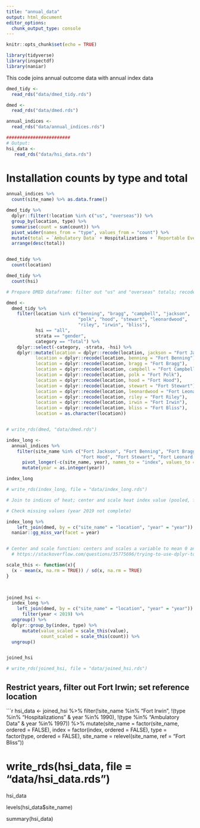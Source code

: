 ```yaml
---
title: "annual_data"
output: html_document
editor_options: 
  chunk_output_type: console
---
```


```r
knitr::opts_chunk$set(echo = TRUE)

library(tidyverse)
library(inspectdf)
library(naniar)
```

This code joins annual outcome data with annual index data

```r

dmed_tidy <- 
  read_rds("data/dmed_tidy.rds")

dmed <- 
  read_rds("data/dmed.rds")

annual_indices <-
  read_rds("data/annual_indices.rds")

########################
# Output:
hsi_data <-
   read_rds("data/hsi_data.rds")

```


# Installation counts by type and total  

```r
annual_indices %>% 
  count(site_name) %>% as.data.frame()

dmed_tidy %>% 
  dplyr::filter(!location %in% c("us", "overseas")) %>% 
  group_by(location, type) %>% 
  summarise(count = sum(count)) %>% 
  pivot_wider(names_from = "type", values_from = "count") %>% 
  mutate(total = `Ambulatory Data` + Hospitalizations + `Reportable Events`) %>% 
  arrange(desc(total))


dmed_tidy %>% 
  count(location)

dmed_tidy %>% 
  count(hsi)

```



```r

# Prepare DMED dataframe: filter out "us" and "overseas" totals; recode names to match names in indices df; filter hsi-all; filter a single strata (gender)

dmed <-
  dmed_tidy %>% 
    filter(location %in% c("benning", "bragg", "campbell", "jackson",
                           "polk", "hood", "stewart", "leonardwood", 
                           "riley", "irwin", "bliss"),
           hsi == "all",
           strata == "gender",
           category == "Total") %>% 
    dplyr::select(-category, -strata, -hsi) %>% 
    dplyr::mutate(location = dplyr::recode(location, jackson = "Fort Jackson"),
           location = dplyr::recode(location, benning = "Fort Benning"),                 
           location = dplyr::recode(location, bragg = "Fort Bragg"),
           location = dplyr::recode(location, campbell = "Fort Campbell"),
           location = dplyr::recode(location, polk = "Fort Polk"),
           location = dplyr::recode(location, hood = "Fort Hood"),
           location = dplyr::recode(location, stewart = "Fort Stewart"),
           location = dplyr::recode(location, leonardwood = "Fort Leonard Wood"),
           location = dplyr::recode(location, riley = "Fort Riley"),
           location = dplyr::recode(location, irwin = "Fort Irwin"),
           location = dplyr::recode(location, bliss = "Fort Bliss"),
           location = as.character(location)) 


# write_rds(dmed, "data/dmed.rds")

```


```r

index_long <- 
  annual_indices %>% 
    filter(site_name %in% c("Fort Jackson", "Fort Benning", "Fort Bragg","Fort Campbell", "Fort Polk",
                            "Fort Hood", "Fort Stewart", "Fort Leonard Wood", "Fort Riley", "Fort Irwin", "Fort Bliss")) %>%
      pivot_longer(-c(site_name, year), names_to = "index", values_to = "value") %>% 
      mutate(year = as.integer(year)) 

index_long

# write_rds(index_long, file = "data/index_long.rds")

```



```r

# Join to indices of heat; center and scale heat index value (pooled, for each index/type - pooled over all included locations and years)  

# Check missing values (year 2019 not complete)

index_long %>% 
    left_join(dmed, by = c("site_name" = "location", "year" = "year")) %>% 
  naniar::gg_miss_var(facet = year)


# Center and scale function: centers and scales a variable to mean 0 and standard deviation 1
  # https://stackoverflow.com/questions/35775696/trying-to-use-dplyr-to-group-by-and-apply-scale

scale_this <- function(x){
  (x - mean(x, na.rm = TRUE)) / sd(x, na.rm = TRUE)
}


  
joined_hsi <-
  index_long %>% 
    left_join(dmed, by = c("site_name" = "location", "year" = "year")) %>% 
      filter(year < 2019) %>%  
  ungroup() %>% 
  dplyr::group_by(index, type) %>% 
      mutate(value_scaled = scale_this(value),
             count_scaled = scale_this(count)) %>% 
  ungroup() 


joined_hsi

# write_rds(joined_hsi, file = "data/joined_hsi.rds")
```


## Restrict years, filter out Fort Irwin; set reference location

```r


hsi_data <-
  joined_hsi %>% 
    filter(!site_name %in% "Fort Irwin",
           !(type %in% "Hospitalizations" & year %in% 1990),
           !(type %in% "Ambulatory Data" & year %in% 1997)) %>% 
    mutate(site_name = factor(site_name, ordered = FALSE),
         index = factor(index, ordered = FALSE),
         type = factor(type, ordered = FALSE),
         site_name = relevel(site_name, ref = "Fort Bliss"))

# write_rds(hsi_data, file = "data/hsi_data.rds")

hsi_data

levels(hsi_data$site_name)

summary(hsi_data)

